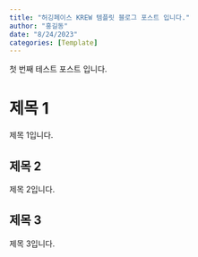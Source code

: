 ```yaml
---
title: "허깅페이스 KREW 템플릿 블로그 포스트 입니다."
author: "홍길동"
date: "8/24/2023"
categories: [Template]
---
```


첫 번째 테스트 포스트 입니다.

# 제목 1
제목 1입니다.

## 제목 2
제목 2입니다.

## 제목 3
제목 3입니다.